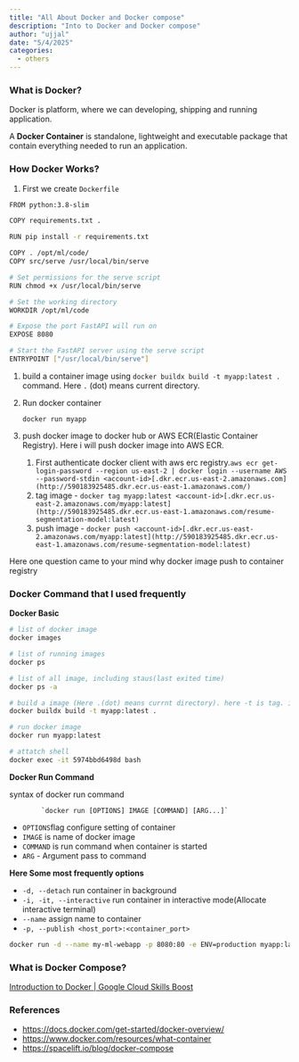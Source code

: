 ```yaml
---
title: "All About Docker and Docker compose"
description: "Into to Docker and Docker compose"
author: "ujjal"
date: "5/4/2025"
categories:
  - others
---
```


### What is Docker?

Docker is platform, where we can developing, shipping and running application.

A **Docker Container** is standalone, lightweight and executable package that contain everything needed to run an application.  

### How Docker Works?

1. First we create `Dockerfile` 

```bash
FROM python:3.8-slim

COPY requirements.txt .

RUN pip install -r requirements.txt

COPY . /opt/ml/code/
COPY src/serve /usr/local/bin/serve

# Set permissions for the serve script
RUN chmod +x /usr/local/bin/serve

# Set the working directory
WORKDIR /opt/ml/code

# Expose the port FastAPI will run on
EXPOSE 8080

# Start the FastAPI server using the serve script
ENTRYPOINT ["/usr/local/bin/serve"]
```

1. build a container image using `docker buildx build -t myapp:latest .` command. Here `.` (dot) means current directory.
2. Run docker container 
    
    `docker run myapp`
    
3. push docker image to docker hub or AWS ECR(Elastic Container Registry). Here i will push docker image into AWS ECR.  
    1. First authenticate docker client with aws erc registry.`aws ecr get-login-password --region us-east-2 | docker login --username AWS --password-stdin <account-id>[.dkr.ecr.us-east-2.amazonaws.com](http://590183925485.dkr.ecr.us-east-1.amazonaws.com/)` 
    2. tag image - `docker tag myapp:latest <account-id>[.dkr.ecr.us-east-2.amazonaws.com/myapp:latest](http://590183925485.dkr.ecr.us-east-1.amazonaws.com/resume-segmentation-model:latest)`
    3. push image - `docker push <account-id>[.dkr.ecr.us-east-2.amazonaws.com/myapp:latest](http://590183925485.dkr.ecr.us-east-1.amazonaws.com/resume-segmentation-model:latest)`

Here one question came to your mind why docker image push to container registry 

### Docker Command that I used frequently

**Docker Basic**

```bash
# list of docker image
docker images

# list of running images
docker ps

# list of all image, including staus(last exited time)
docker ps -a

# build a image (Here .(dot) means currnt directory). here -t is tag. it assign name and version
docker buildx build -t myapp:latest .

# run docker image
docker run myapp:latest

# attatch shell
docker exec -it 5974bbd6498d bash
```

**Docker Run Command**

syntax of docker run command 

            `docker run [OPTIONS] IMAGE [COMMAND] [ARG...]`

- `OPTIONS`flag configure setting of container
- `IMAGE` is name of docker image
- `COMMAND` is run command when container is started
- `ARG` - Argument pass to command

**Here Some most frequently options** 

- `-d, --detach` run container in background
- `-i, -it, --interactive` run container in interactive mode(Allocate interactive terminal)
- `--name` assign name to container
- `-p, --publish <host_port>:<container_port>`

```bash
docker run -d --name my-ml-webapp -p 8080:80 -e ENV=production myapp:latest
```

### What is Docker Compose?

[Introduction to Docker | Google Cloud Skills Boost](https://www.cloudskillsboost.google/focuses/1029?parent=catalog)

### References

- [https://docs.docker.com/get-started/docker-overview/](https://docs.docker.com/get-started/docker-overview/)
- [https://www.docker.com/resources/what-container](https://www.docker.com/resources/what-container)
- [https://spacelift.io/blog/docker-compose](https://spacelift.io/blog/docker-compose)